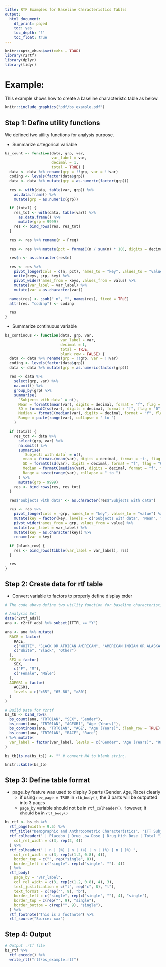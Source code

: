 ```yaml
---
title: RTF Examples for Baseline Characteristics Tables
output:
  html_document:
    df_print: paged
    toc: yes
    toc_depth: '2'
    toc_float: true
---
```


```r
knitr::opts_chunk$set(echo = TRUE)
library(r2rtf)
library(dplyr)
library(tidyr)
```

# Example:

This example shows how to create a baseline characteristic table as below.

```r
knitr::include_graphics("pdf/bs_example.pdf")
```

## Step 1: Define utility functions

We defined two utility functions for analysis purpose. 

- Summarize categorical variable 
```r
bs_count <- function(data, grp, var,
                     var_label = var,
                     decimal = 1,
                     total = TRUE) {
  data <- data %>% rename(grp = !!grp, var = !!var)
  coding <- levels(factor(data$grp))
  data <- data %>% mutate(grp = as.numeric(factor(grp)))

  res <- with(data, table(var, grp)) %>%
    as.data.frame() %>%
    mutate(grp = as.numeric(grp))

  if (total) {
    res_tot <- with(data, table(var)) %>%
      as.data.frame() %>%
      mutate(grp = 9999)
    res <- bind_rows(res, res_tot)
  }

  res <- res %>% rename(n = Freq)

  res <- res %>% mutate(pct = formatC(n / sum(n) * 100, digits = decimal, format = "f", flag = "0"))

  res$n <- as.character(res$n)

  res <- res %>%
    pivot_longer(cols = c(n, pct), names_to = "key", values_to = "value") %>%
    unite(keys, grp, key) %>%
    pivot_wider(names_from = keys, values_from = value) %>%
    mutate(var_label = var_label) %>%
    mutate(var = as.character(var))

  names(res) <- gsub("_n", "", names(res), fixed = TRUE)
  attr(res, "coding") <- coding

  res
}
```

- Summarize continuous variable 
```r
bs_continous <- function(data, grp, var,
                         var_label = var,
                         decimal = 1,
                         total = TRUE,
                         blank_row = FALSE) {
  data <- data %>% rename(grp = !!grp, var = !!var)
  coding <- levels(factor(data$grp))
  data <- data %>% mutate(grp = as.numeric(factor(grp)))

  res <- data %>%
    select(grp, var) %>%
    na.omit() %>%
    group_by(grp) %>%
    summarise(
      `Subjects with data` = n(),
      Mean = formatC(mean(var), digits = decimal, format = "f", flag = "0"),
      SD = formatC(sd(var), digits = decimal, format = "f", flag = "0"),
      Median = formatC(median(var), digits = decimal, format = "f", flag = "0"),
      Range = paste(range(var), collapse = " to ")
    )

  if (total) {
    res_tot <- data %>%
      select(grp, var) %>%
      na.omit() %>%
      summarise(
        `Subjects with data` = n(),
        Mean = formatC(mean(var), digits = decimal, format = "f", flag = "0"),
        SD = formatC(sd(var), digits = decimal, format = "f", flag = "0"),
        Median = formatC(median(var), digits = decimal, format = "f", flag = "0"),
        Range = paste(range(var), collapse = " to ")
      ) %>%
      mutate(grp = 9999)
    res <- bind_rows(res, res_tot)
  }

  res$"Subjects with data" <- as.character(res$"Subjects with data")

  res <- res %>%
    pivot_longer(cols = -grp, names_to = "key", values_to = "value") %>%
    mutate(key = factor(key, levels = c("Subjects with data", "Mean", "SD", "Median", "Range"))) %>%
    pivot_wider(names_from = grp, values_from = value) %>%
    mutate(var_label = var_label) %>%
    mutate(key = as.character(key)) %>%
    rename(var = key)

  if (blank_row) {
    res <- bind_rows(tibble(var_label = var_label), res)
  }

  res
}
```

## Step 2: Create data for rtf table

- Convert variable to factors to properly define display order

```r
# The code above define two utility function for baseline characteristic tables.

# Analysis Set
data(r2rtf_adsl)
ana <- r2rtf_adsl %>% subset(ITTFL == "Y")

ana <- ana %>% mutate(
  RACE = factor(
    RACE,
    c("WHITE", "BLACK OR AFRICAN AMERICAN", "AMERICAN INDIAN OR ALASKA NATIVE"),
    c("White", "Black", "Other")
  ),
  SEX = factor(
    SEX,
    c("F", "M"),
    c("Female", "Male")
  ),
  AGEGR1 = factor(
    AGEGR1,
    levels = c("<65", "65-80", ">80")
  )
)

# Build Data for r2rtf
bs_tb <- bind_rows(
  bs_count(ana, "TRT01AN", "SEX", "Gender"),
  bs_count(ana, "TRT01AN", "AGEGR1", "Age (Years)"),
  bs_continous(ana, "TRT01AN", "AGE", "Age (Years)", blank_row = TRUE),
  bs_count(ana, "TRT01AN", "RACE", "Race")
) %>% mutate(
  var_label = factor(var_label, levels = c("Gender", "Age (Years)", "Race"))
)

bs_tb[is.na(bs_tb)] <- "" # convert NA to blank string.
```

```r
knitr::kable(bs_tb)
```

## Step 3: Define table format

- page_by feature was used to display 3 parts (Gender, Age, Race) clearly
  + if using `new_page = TRUE` in `rtb_body()`, the 3 parts will be outputted into 3 pages
  + `page_by` variable should not be in `rtf_colheader()`. However, it should be in `rtf_body()`

```r
bs_rtf <- bs_tb %>%
  rtf_page(width = 9.5) %>%
  rtf_title("Demographic and Anthropometric Characteristics", "ITT Subjects") %>%
  rtf_colheader(" | Placebo | Drug Low Dose | Drug High Dose | Total ",
    col_rel_width = c(3, rep(2, 4))
  ) %>%
  rtf_colheader(" | n | (%) | n | (%) | n | (%) | n | (%) ",
    col_rel_width = c(3, rep(c(1.2, 0.8), 4)),
    border_top = c("", rep("single", 8)),
    border_left = c("single", rep(c("single", ""), 4))
  ) %>%
  rtf_body(
    page_by = "var_label",
    col_rel_width = c(3, rep(c(1.2, 0.8), 4), 3),
    text_justification = c("l", rep("c", 8), "l"),
    text_format = c(rep("", 9), "b"),
    border_left = c("single", rep(c("single", ""), 4), "single"),
    border_top = c(rep("", 9), "single"),
    border_bottom = c(rep("", 9), "single"),
  ) %>%
  rtf_footnote("This is a footnote") %>%
  rtf_source("Source: xxx")
```

## Step 4: Output

```r
# Output .rtf file
bs_rtf %>%
  rtf_encode() %>%
  write_rtf("rtf/bs_example.rtf")
```

